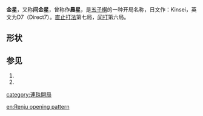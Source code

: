 '''金星'''，又称'''间金星'''，曾称作'''晨星'''，是[[五子棋|五子棋]]的一种开局名称，日文作：Kinsei，英文为D7（Direct7）。[[直止打法|直止打法]]第七局，[[间打|间打]]第六局。

==形状==

{{Goban 5x5|= |  |  |  |  |  |  |  |  |  |  |  |  |  w2|  |  |  |  |  b1|  |  b3|  |  |  |  |  |24|u=u|d=d|l=l|r=r}}
==参见==

#{{cite web | url=http://www.ljrenju.cn/croom/index.htm#Openning | title=开局精解 | accessdate=2012-07-12 | archive-url=https://web.archive.org/web/20121016194821/http://www.ljrenju.cn/croom/index.htm#Openning | archive-date=2012-10-16 | dead-url=yes }}
#{{cite web | url=http://bbs.pc186.com/thread-27255-1-1.html | title=五子棋开局棋谱 | accessdate=2012-07-12 | archive-date=2012-10-16 | archive-url=https://web.archive.org/web/20121016214516/http://bbs.pc186.com/thread-27255-1-1.html | dead-url=yes }}

{{五子棋开局}}

{{棋类小作品}}

[[category:連珠開局|category:連珠開局]]

[[en:Renju_opening_pattern|en:Renju opening pattern]]
